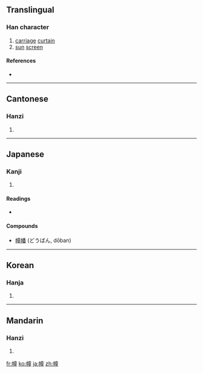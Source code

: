 {{also|橦}}
==Translingual==

===Han character===
{{Han char|rn=50|rad=巾|as=12|sn=15|four=4021<sub>4</sub>|canj=中月卜廿土 (LBYTG)}}

# [[carriage]] [[curtain]]
# [[sun]] [[screen]]

====References====
* {{Han ref|kx=0337.010|dkj=09087|dj=0643.250|hdz=10755.030|uh=5E62|ud=24162|bh=BC6C|bd=48236}}

----

==Cantonese==

===Hanzi===
{{yue-hanzi|jyut=|y=chong4, tong4}}

# {{defn|Cantonese|sort=巾12}}

----

==Japanese==

===Kanji===
{{ja-kanji|grade=|rs=巾12}}

# {{defn|Japanese|sort=巾12}}

====Readings====
* {{ja-readings|on=[[とう]] (tō), [[どう]] (dō)|kun=[[はた]] (hata)}}

====Compounds====
* [[幢幡]] (どうばん, dōban)

----

==Korean==

===Hanja===
{{ko-hanja|hangeul=[[당]]|rv=dang|mr=tang}}

# {{defn|Korean|sort=巾12}}

----

==Mandarin==

===Hanzi===
{{cmn-hanzi|pin=[[chuáng]] ([[chuang2]])|wg=ch'uang<sup>2</sup>}}

# {{defn|Mandarin|sort=巾12}}

[[fr:幢]]
[[ko:幢]]
[[ja:幢]]
[[zh:幢]]